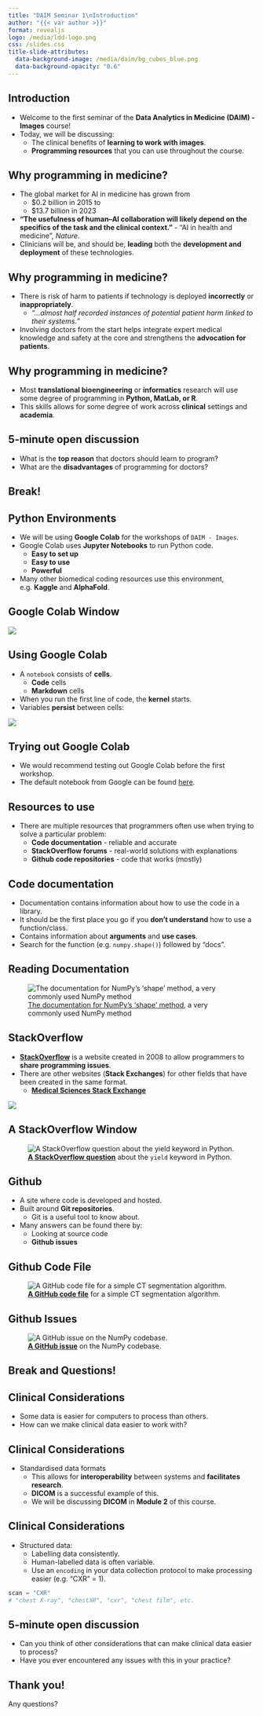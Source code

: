 ```yaml
---
title: "DAIM Seminar 1\nIntroduction"
author: "{{< var author >}}"
format: revealjs
logo: /media/ldd-logo.png
css: /slides.css
title-slide-attributes: 
  data-background-image: /media/daim/bg_cubes_blue.png
  data-background-opacity: "0.6"
---
```


## Introduction {background-image="/media/daim/bg_cubes_blue_right.png" background-opacity="0.6"}

<!-- TODO: you should say that this is module 1 as well -->
* Welcome to the first seminar of the **Data Analytics in Medicine (DAIM) - Images** course!
* Today, we will be discussing:
    * The clinical benefits of **learning to work with images**.
    * **Programming resources** that you can use throughout the course.

## Why programming in medicine? {background-image="/media/daim/bg_cubes_blue_right.png" background-opacity="0.6"}

<!--
References 
https://www.pharmiweb.com/press-release/2024-04-24/ai-in-medicine-market-set-for-accelerated-growth-forecasting-usd-1568-billion-value-by-2033
https://www.ncbi.nlm.nih.gov/pmc/articles/PMC7577280/#bib0630
https://www.nature.com/articles/s41591-021-01614-0
-->
* The global market for AI in medicine has grown from
    * $0.2 billion in 2015 to
    * $13.7 billion in 2023
* **"The usefulness of human–AI collaboration will likely depend on the specifics of the task and the clinical context."** - "AI in health and medicine", *Nature*.
* Clinicians will be, and should be, **leading** both the **development and deployment** of these technologies.

## Why programming in medicine? {background-image="/media/daim/bg_cubes_blue_right.png" background-opacity="0.6"}

<!--
References
https://www.bbc.co.uk/news/articles/c4nn0vl2e78o#:~:text=almost%20half%20recorded%20instances%20of,IT%20issues%2C%20across%2031%20trusts
-->
* There is risk of harm to patients if technology is deployed **incorrectly** or **inappropriately**.
    * *"...almost half recorded instances of potential patient harm linked to their systems."*
* Involving doctors from the start helps integrate expert medical knowledge and safety at the core and strengthens the **advocation for patients**.

## Why programming in medicine?  {background-image="/media/bundle-of-wires.jpg" background-opacity="0.4"}

* Most **translational bioengineering** or **informatics** research will use some degree of programming in **Python, MatLab, or R**.
* This skills allows for some degree of work across **clinical** settings and **academia**.

## 5-minute open discussion {background-image="/media/daim/question1.png" background-opacity="0.4"}

* What is the **top reason** that doctors should learn to program?
* What are the **disadvantages** of programming for doctors?

## Break! {background-image="/media/daim/coffee1.png" background-opacity="0.6" text-align=center}

## Python Environments {background-image="/media/daim/bg_cubes_blue_right.png" background-opacity="0.6"}

* We will be using **Google Colab** for the workshops of `DAIM - Images`.
* Google Colab uses **Jupyter Notebooks** to run Python code.
    * **Easy to set up**
    * **Easy to use**
    * **Powerful**
* Many other biomedical coding resources use this environment, e.g. **Kaggle** and **AlphaFold**.

## Google Colab Window

<!-- TODO: Use marked-up screenshot of first workshop -->
![](/media/daim/colab_cells.png)

## Using Google Colab

* A `notebook` consists of **cells**.
    * **Code** cells
    * **Markdown** cells
<!-- TODO: you will need to explain to the students what a kernel is -->
* When you run the first line of code, the **kernel** starts.
* Variables **persist** between cells:

![](/media/daim/colab_cells.png)

## Trying out Google Colab {background-image="/media/daim/bg_cubes_blue_right.png" background-opacity="0.6"}

* We would recommend testing out Google Colab before the first workshop.
* The default notebook from Google can be found [here](https://colab.research.google.com/). 
<!-- TODO: is this the right link? -->

## Resources to use  {background-image="/media/daim/bg_cubes_blue_right.png" background-opacity="0.6"}

* There are multiple resources that programmers often use when trying to solve a particular problem:
    * **Code documentation** - reliable and accurate
    * **StackOverflow forums** - real-world solutions with explanations
    * **Github code repositories** - code that works (mostly)

## Code documentation {background-image="/media/daim/bg_cubes_blue_right.png" background-opacity="0.6"}

* Documentation contains information about how to use the code in a library.
* It should be the first place you go if you **don't understand** how to use a function/class.
* Contains information about **arguments** and **use cases**.
* Search for the function (e.g. `numpy.shape()`) followed by "docs".

## Reading Documentation 

<!-- TODO: is this formattted correctly? Are you wanting to have nested hyperlinks and images? -->
![[The documentation for NumPy's 'shape' method](https://numpy.org/doc/stable/reference/generated/numpy.shape.html), a very commonly used NumPy method](/media/daim/np_shape_docs.png)

<!--
Maybe mention the difference between function and method here.
-->

## StackOverflow 

* **[StackOverflow](https://stackoverflow.com)** is a website created in 2008 to allow programmers to **share programming issues**.
* There are other websites (**Stack Exchanges**) for other fields that have been created in the same format.
    * **[Medical Sciences Stack Exchange](https://medicalsciences.stackexchange.com)**

![](/media/daim/Stack_Overflow_logo.png)

## A StackOverflow Window

![**[A StackOverflow question](https://stackoverflow.com/questions/231767/what-does-the-yield-keyword-do-in-python)** about the `yield` keyword in Python.](/media/daim/stackoverflow_yield.png)

## Github{background-image="/media/daim/bg_cubes_blue_right.png" background-opacity="0.6"}

* A site where code is developed and hosted.
* Built around **Git repositories**.
    * Git is a useful tool to know about.
* Many answers can be found there by:
    * Looking at source code
    * **Github issues**

## Github Code File

![**[A GitHub code file](https://github.com/freddie-renyard/CT-Segmentation-UNet/blob/main/data_preprocessor.py)** for a simple CT segmentation algorithm.](/media/daim/github_ctseg.png)

## Github Issues

![**[A GitHub issue](https://github.com/numpy/numpy/issues/27251)** on the NumPy codebase.](/media/daim/github_issue.png)

## Break and Questions! {background-image="/media/daim/coffee2.png" background-opacity="0.6" text-align=center}

## Clinical Considerations {background-image="/media/daim/bg_cubes_blue_right.png" background-opacity="0.6"}

* Some data is easier for computers to process than others.
* How can we make clinical data easier to work with?

## Clinical Considerations {background-image="/media/daim/bg_cubes_blue_right.png" background-opacity="0.6"}

* Standardised data formats
    * This allows for **interoperability** between systems and **facilitates research**.
    * **DICOM** is a successful example of this.
    * We will be discussing **DICOM** in **Module 2** of this course.

## Clinical Considerations {background-image="/media/daim/bg_cubes_blue_right.png" background-opacity="0.6"}

* Structured data:
    * Labelling data consistently.
    * Human-labelled data is often variable.
    * Use an `encoding` in your data collection protocol to make processing easier (e.g. "CXR" = 1).

```python
scan = "CXR"
# "chest X-ray", "chestXR", "cxr", "chest film", etc.
```

## 5-minute open discussion {background-image="/media/daim/question1.png" background-opacity="0.4"}

* Can you think of other considerations that can make clinical data easier to process?
* Have you ever encountered any issues with this in your practice?

## Thank you! {background-image="/media/python-scales.jpg" background-opacity="0.4"}

Any questions?

<!-- TODO: I think it is really important to write down and also say what will be happening next. So far no one has built anything or done anything. Some people might be eager to get "their hands dirty" -->